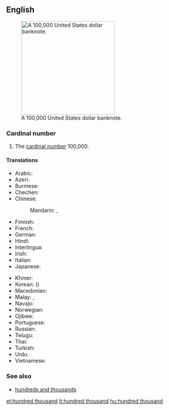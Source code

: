 ==English==
{{enum|ten thousand|million|cardinal number|100,000}}
[[File:100000-dollar.jpg|thumb|250px|upright|A 100,000 United States dollar banknote.]]

===Cardinal number===
{{head|en|numeral|head=[[hundred]] [[thousand]]}}

# {{context|cardinal|lang=en}} The [[cardinal number]] 100,000.

====Translations====
{{trans-top|100,000}}
* Arabic: {{t-|ar|مائة ألف|tr=mí'at 'alf}}
* Azeri: {{t-|az|yüz min}}
* Burmese: {{t-|my|တသိန်း|tr=tătheing:|sc=Mymr}}
* Chechen: {{tø|ce|бІе эзар|tr=bje ezar}}
* Chinese:
*: Mandarin: {{t|cmn|十萬|sc=Hani}}, {{t|cmn|十万|tr=shí-wàn|sc=Hani}}
* Finnish: {{t-|fi|satatuhatta}}
* French: {{t+|fr|cent-mille|m}}
* German: {{t+|de|hunderttausend}}
* Hindi: {{t+|hi|लाख|m|tr=lākh}}
* Interlingua: {{t-|ia|cento milles}}
* Irish: {{t-|ga|céad míle}}
* Italian: {{t+|it|centomila}}
* Japanese: {{t-|ja|十万|tr=じゅうまん, jū-man}}
{{trans-mid}}
* Khmer: {{t-|km|មួយសែន|tr=muŏy sên|sc=Khmr}}
* Korean: {{t-|ko|십만|tr=sip-man|sc=Hang}} ({{t-|ko|十萬|sc=Hani}})
* Macedonian: {{t-|mk|сто илјади|tr=sto íljadi}}
* Malay: {{t-|ms|ratus ribu}}, {{t-|ms|keti}}
* Navajo: {{tø|nv|tʼááłáhádí neeznádiin mííl}}
* Norwegian: {{t-|no|hundretusen}}
* Ojibwe: {{tø|oj|ningodwaak daso-midaaswaak}}
* Portuguese: {{t-|pt|cem mil}}
* Russian: {{t-|ru|сто тысяч|tr=sto týsjač}}
* Telugu: {{t+|te|లక్ష|tr=laksha}}
* Thai: {{t-|th|แสน|tr=săen}}
* Turkish: {{t-|tr|yüz bin}}
* Urdu: {{t-|ur|لاکھ|m|tr=lākh}}
* Vietnamese: {{t-|vi|trăm nghìn}}
{{trans-bottom}}

===See also===
* [[hundreds and thousands]]

[[et:hundred thousand]]
[[lt:hundred thousand]]
[[hu:hundred thousand]]